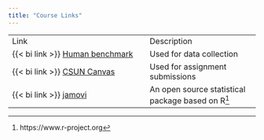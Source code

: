 ```yaml
---
title: "Course Links"
---
```


|                                                               |                                                   |
|----------------------------------------|--------------------------------|
| Link                                                          | Description                                       |
| {{< bi link >}} [Human benchmark](https://humanbenchmark.com) | Used for data collection                          |
| {{< bi link >}} [CSUN Canvas](http://canvas.csun.edu)         | Used for assignment submissions                   |
| {{< bi link >}} [jamovi](http://jamovi.org)                   | An open source statistical package based on R[^1] |

[^1]: https://www.r-project.org
